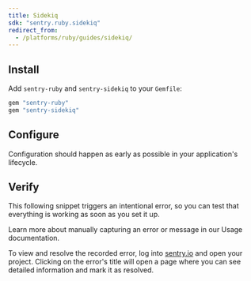 ```yaml
---
title: Sidekiq
sdk: "sentry.ruby.sidekiq"
redirect_from:
  - /platforms/ruby/guides/sidekiq/
---
```


<PlatformContent includePath="common/getting-started/primer" />

## Install

Add `sentry-ruby` and `sentry-sidekiq` to your `Gemfile`:

```ruby {filename:Gemfile}
gem "sentry-ruby"
gem "sentry-sidekiq"
```

## Configure

Configuration should happen as early as possible in your application's lifecycle.

<PlatformContent includePath="common/getting-started/configure" />

## Verify

This following snippet triggers an intentional error, so you can test that everything is working as soon as you set it up.

<PlatformContent includePath="common/getting-started/verify" />

<Note>

  Learn more about manually capturing an error or message in our <PlatformLink to="/usage/">Usage documentation</PlatformLink>.

</Note>

To view and resolve the recorded error, log into [sentry.io](https://sentry.io) and open your project. Clicking on the error's title will open a page where you can see detailed information and mark it as resolved.
